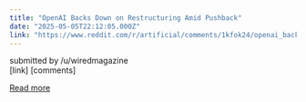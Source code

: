 ```yaml
---
title: "OpenAI Backs Down on Restructuring Amid Pushback"
date: "2025-05-05T22:12:05.000Z"
link: "https://www.reddit.com/r/artificial/comments/1kfok24/openai_backs_down_on_restructuring_amid_pushback/"
---
```


submitted by    /u/wiredmagazine  
 [link]   [comments]

[Read more](https://www.reddit.com/r/artificial/comments/1kfok24/openai_backs_down_on_restructuring_amid_pushback/)
